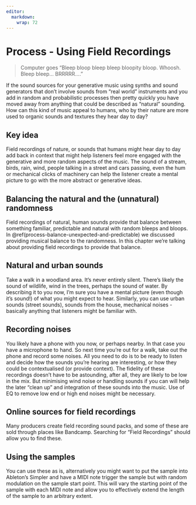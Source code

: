 ```yaml
---
editor: 
  markdown: 
    wrap: 72
---
```


# Process - Using Field Recordings {#process-using-field-recordings}

> Computer goes "Bleep bloop bleep bleep bloopity bloop. Whoosh. Bleep
> bleep... BRRRRR...."

If the sound sources for your generative music using synths and sound
generators that don't involve sounds from "real world" instruments and
you add in random and probabilistic processes then pretty quickly you
have moved away from anything that could be described as "natural"
sounding. How can this kind of music appeal to humans, who by their
nature are more used to organic sounds and textures they hear day to
day?

::: callout-tip
## Key idea

Field recordings of nature, or sounds that humans might hear day to day
add back in context that might help listeners feel more engaged with the
generative and more random aspects of the music. The sound of a stream,
birds, rain, wind, people talking in a street and cars passing, even the
hum or mechanical clicks of machinery can help the listener create a
mental picture to go with the more abstract or generative ideas.
:::

## Balancing the natural and the (unnatural) randomness

Field recordings of natural, human sounds provide that balance between
something familiar, predictable and natural with random bleeps and
bloops. In @ref(process-balance-unexpected-and-predictable) we discussed
providing musical balance to the randomness. In this chapter we're
talking about providing field recordings to provide that balance.

## Natural and urban sounds

Take a walk in a woodland area. It's never entirely silent. There's
likely the sound of wildlife, wind in the trees, perhaps the sound of
water. By describing it to you now, I'm sure you have a mental picture
(even though it's sound!) of what you might expect to hear. Similarly,
you can use urban sounds (street sounds), sounds from the house,
mechanical noises - basically anything that listeners might be familiar
with.

## Recording noises

You likely have a phone with you now, or perhaps nearby. In that case
you have a microphone to hand. So next time you're out for a walk, take
out the phone and record some noises. All you need to do is to be ready
to listen and decide how the sounds you're hearing are interesting, or
how they could be contextualised (or provide context). The fidelity of
these recordings doesn't have to be astounding, after all, they are
likely to be low in the mix. But minimising wind noise or handling
sounds if you can will help the later "clean up" and integration of
these sounds into the music. Use of EQ to remove low end or high end
noises might be necessary.

## Online sources for field recordings

Many producers create field recording sound packs, and some of these are
sold through places like Bandcamp. Searching for "Field Recordings"
should allow you to find these.

## Using the samples

You can use these as is, alternatively you might want to put the sample
into Ableton's Simpler and have a MIDI note trigger the sample but with
random modulation on the sample start point. This will vary the starting
point of the sample with each MIDI note and allow you to effectively
extend the length of the sample to an arbitrary extent.
